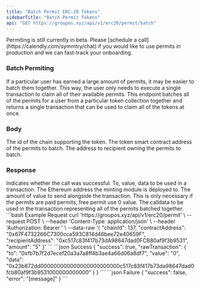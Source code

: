 ```yaml
---
title: "Batch Permit ERC-20 Tokens"
sidebarTitle: "Batch Permit Tokens"
api: "GET https://groupos.xyz/api/v1/erc20/permit/batch"
---
```


<Note>
  Permiting is still currently in beta. Please [schedule a
  call](https://calendly.com/symmtry/chat) if you would like to use permits in
  production and we can fast-track your onboarding.
</Note>

### Batch Permiting

If a particular user has earned a large amount of permits, it may be easier to batch them together. This way, the user only needs to execute a single transaction to claim all of their available permits. This endpoint batches all of the permits for a user from a particular token collection together and returns a single transaction that can be used to claim all of the tokens at once.

### Body

<ParamField body="chainId" type="number" required>
  The id of the chain supporting the token.
</ParamField>

<ParamField body="contractAddress" type="string" required>
  The token smart contract address of the permits to batch.
</ParamField>

<ParamField body="recipientAddress" type="string" required>
  The address to recipient owning the permits to batch.
</ParamField>

### Response

<ResponseField name="success" type="boolean">
  Indicates whether the call was successful.
</ResponseField>
<ResponseField name="rawTransaction" type="object">
  To, value, data to be used in a transaction.
  <Expandable title="Transaction details">
    <ResponseField name="to" type="string">
      The Ethereum address the minting module is deployed to.
    </ResponseField>
    <ResponseField name="value" type="string">
      The amount of value to send alongside the transaction. This is only
      necessary if the permits are paid permits, free permit use 0 value.
    </ResponseField>
    <ResponseField name="data" type="string">
      The calldata to be used in the transaction representing all of the permits
      batched together.
    </ResponseField>
  </Expandable>
</ResponseField>

<RequestExample>
  ```bash Example Request
  curl 'https://groupos.xyz/api/v1/erc20/permit' \
  --request POST \
  --header 'Content-Type: application/json' \
  --header 'Authorization: Bearer <token>' \
  --data-raw '{
      "chainId": 137,
      "contractAddress": "0x67F4732266C7300cca593C814d46bee72e40659F",
      "recipientAddress": "0xc517c83f417b73dA98647dad0FCB80af9f3b9531",
      "amount": "5"
  }'
  ```
</RequestExample>

<ResponseExample>
  ```json Success
  {
    "success": true,
    "rawTransaction": {
      "to": "0xfb7b7f2d7ecef20a3a7a8ff4b3ae4a66d06a8df7",
      "value": "0",
      "data": "0x23b872dd000000000000000000000000c517c83f417b73da98647dad0fcb80af9f3b9531000000000000"
    }
  }
  ```
  ```json Failure
  {
    "success": false,
    "error": "[message]"
  }
  ```
</ResponseExample>

